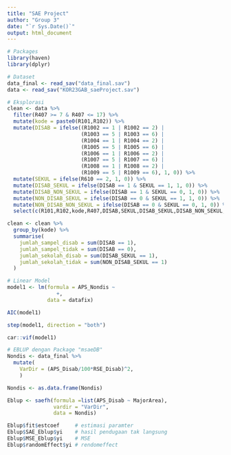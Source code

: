 ```yaml
---
title: "SAE Project"
author: "Group 3"
date: "`r Sys.Date()`"
output: html_document
---
```


```r
# Packages
library(haven)
library(dplyr)
```

```r
# Dataset
data_final <- read_sav("data_final.sav")
data <- read_sav("KOR23GAB_saeProject.sav")
```

```r
# Eksplorasi
clean <- data %>%
  filter(R407 >= 7 & R407 <= 17) %>%
  mutate(kode = paste0(R101,R102)) %>%
  mutate(DISAB = ifelse((R1002 == 1 | R1002 == 2) |
                        (R1003 == 5 | R1003 == 6) | 
                        (R1004 == 1 | R1004 == 2) |
                        (R1005 == 5 | R1005 == 6) |
                        (R1006 == 1 | R1006 == 2) |
                        (R1007 == 5 | R1007 == 6) |
                        (R1008 == 1 | R1008 == 2) |
                        (R1009 == 5 | R1009 == 6), 1, 0)) %>%
  mutate(SEKUL = ifelse(R610 == 2, 1, 0)) %>%
  mutate(DISAB_SEKUL = ifelse(DISAB == 1 & SEKUL == 1, 1, 0)) %>%
  mutate(DISAB_NON_SEKUL = ifelse(DISAB == 1 & SEKUL == 0, 1, 0)) %>%
  mutate(NON_DISAB_SEKUL = ifelse(DISAB == 0 & SEKUL == 1, 1, 0)) %>%
  mutate(NON_DISAB_NON_SEKUL = ifelse(DISAB == 0 & SEKUL == 0, 1, 0)) %>%
  select(c(R101,R102,kode,R407,DISAB,SEKUL,DISAB_SEKUL,DISAB_NON_SEKUL,NON_DISAB_SEKUL,NON_DISAB_NON_SEKUL))

clean <- clean %>%
  group_by(kode) %>%
  summarise(
    jumlah_sampel_disab = sum(DISAB == 1),
    jumlah_sampel_tidak = sum(DISAB == 0),
    jumlah_sekolah_disab = sum(DISAB_SEKUL == 1),
    jumlah_sekolah_tidak = sum(NON_DISAB_SEKUL == 1)
  )
```
```r
# Linear Model
model1 <- lm(formula = APS_Nondis ~ 
                +, 
             data = datafix)

AIC(model1)

step(model1, direction = "both")

car::vif(model1)
```

```r
# EBLUP dengan Package "msaeDB"
Nondis <- data_final %>%
  mutate(
    VarDir = (APS_Disab/100*RSE_Disab)^2,
    ) 

Nondis <- as.data.frame(Nondis)

Eblup <- saefh(formula =list(APS_Disab ~ MajorArea),
               vardir = "VarDir",
               data = Nondis)

Eblup$fit$estcoef     # estimasi paramter
Eblup$SAE_Eblup$yi    # hasil pendugaan tak langsung
Eblup$MSE_Eblup$yi    # MSE
Eblup$randomEffect$yi # rendomeffect
```

